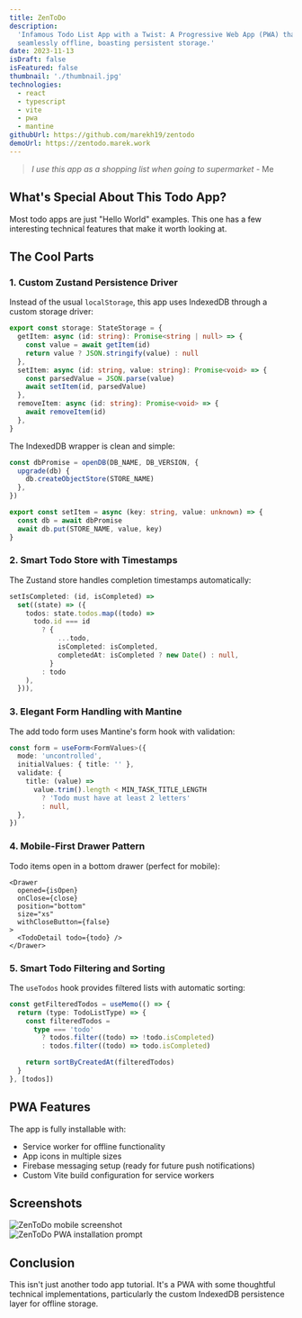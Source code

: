 ```yaml
---
title: ZenToDo
description:
  'Infamous Todo List App with a Twist: A Progressive Web App (PWA) that functions
  seamlessly offline, boasting persistent storage.'
date: 2023-11-13
isDraft: false
isFeatured: false
thumbnail: './thumbnail.jpg'
technologies:
  - react
  - typescript
  - vite
  - pwa
  - mantine
githubUrl: https://github.com/marekh19/zentodo
demoUrl: https://zentodo.marek.work
---
```




> _I use this app as a shopping list when going to supermarket_ - Me

## What's Special About This Todo App?

Most todo apps are just "Hello World" examples. This one has a few interesting technical
features that make it worth looking at.

## The Cool Parts

### 1. Custom Zustand Persistence Driver

Instead of the usual `localStorage`, this app uses IndexedDB through a custom storage
driver:

```typescript
export const storage: StateStorage = {
  getItem: async (id: string): Promise<string | null> => {
    const value = await getItem(id)
    return value ? JSON.stringify(value) : null
  },
  setItem: async (id: string, value: string): Promise<void> => {
    const parsedValue = JSON.parse(value)
    await setItem(id, parsedValue)
  },
  removeItem: async (id: string): Promise<void> => {
    await removeItem(id)
  },
}
```

The IndexedDB wrapper is clean and simple:

```typescript
const dbPromise = openDB(DB_NAME, DB_VERSION, {
  upgrade(db) {
    db.createObjectStore(STORE_NAME)
  },
})

export const setItem = async (key: string, value: unknown) => {
  const db = await dbPromise
  await db.put(STORE_NAME, value, key)
}
```

### 2. Smart Todo Store with Timestamps

The Zustand store handles completion timestamps automatically:

```typescript
setIsCompleted: (id, isCompleted) =>
  set((state) => ({
    todos: state.todos.map((todo) =>
      todo.id === id
        ? {
            ...todo,
            isCompleted: isCompleted,
            completedAt: isCompleted ? new Date() : null,
          }
        : todo
    ),
  })),
```

### 3. Elegant Form Handling with Mantine

The add todo form uses Mantine's form hook with validation:

```typescript
const form = useForm<FormValues>({
  mode: 'uncontrolled',
  initialValues: { title: '' },
  validate: {
    title: (value) =>
      value.trim().length < MIN_TASK_TITLE_LENGTH
        ? 'Todo must have at least 2 letters'
        : null,
  },
})
```

### 4. Mobile-First Drawer Pattern

Todo items open in a bottom drawer (perfect for mobile):

```tsx
<Drawer
  opened={isOpen}
  onClose={close}
  position="bottom"
  size="xs"
  withCloseButton={false}
>
  <TodoDetail todo={todo} />
</Drawer>
```

### 5. Smart Todo Filtering and Sorting

The `useTodos` hook provides filtered lists with automatic sorting:

```typescript
const getFilteredTodos = useMemo(() => {
  return (type: TodoListType) => {
    const filteredTodos =
      type === 'todo'
        ? todos.filter((todo) => !todo.isCompleted)
        : todos.filter((todo) => todo.isCompleted)

    return sortByCreatedAt(filteredTodos)
  }
}, [todos])
```

## PWA Features

The app is fully installable with:

- Service worker for offline functionality
- App icons in multiple sizes
- Firebase messaging setup (ready for future push notifications)
- Custom Vite build configuration for service workers

## Screenshots

<div className="mt-16 grid grid-cols-1 gap-10 md:grid-cols-2">
  <div class="mockup-phone max-w-full w-fit border-primary">
    <div class="mockup-phone-display overflow-hidden w-fit h-fit max-w-full">
      <Image
        src={mobileScreenshotImg}
        alt="ZenToDo mobile screenshot"
        widths={[360,480,560,768]}
        sizes='(max-width: 640px) 100vw, (max-width: 1023px) 50vw, 360px'
        class="not-prose"
      />
    </div>
  </div>

  <div class="mockup-phone max-w-full w-fit border-primary">
    <div class="mockup-phone-display w-fit overflow-hidden h-fit max-w-full">
      <Image
        src={pwaPromptImg}
        alt="ZenToDo PWA installation prompt"
        widths={[360,480,560,768]}
        sizes='(max-width: 640px) 100vw, (max-width: 1023px) 50vw, 360px'
        class="not-prose"
      />
    </div>
  </div>
</div>

## Conclusion

This isn't just another todo app tutorial. It's a PWA with some thoughtful technical
implementations, particularly the custom IndexedDB persistence layer for offline storage.
